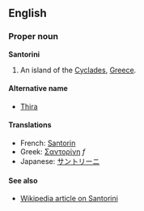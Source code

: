 ==English==
===Proper noun===
'''Santorini'''
{{wikipedia}}
#An island of the [[Cyclades]], [[Greece]].

====Alternative name====
*[[Thira]]

====Translations====
*French: [[Santorin]]
*Greek: [[Σαντορίνη]] ''f''
*Japanese: [[サントリーニ]]

====See also====
*[[w:Santorini|Wikipedia article on Santorini]]